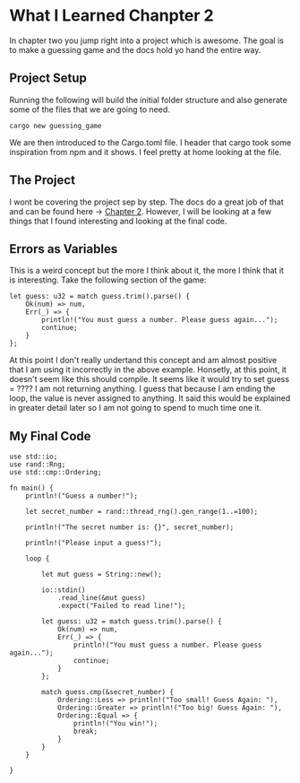 # What I Learned Chanpter 2
In chapter two you jump right into a project which is awesome. The goal is to make a guessing game and the docs hold yo hand the entire way.

## Project Setup
Running the following will build the initial folder structure and also generate some of the files that we are going to need.
```
cargo new guessing_game
```

We are then introduced to the Cargo.toml file. I header that cargo took some inspiration from npm and it shows. I feel pretty at home looking at the file.

## The Project
I wont be covering the project sep by step. The docs do a great job of that and can be found here -> <a title='The Rust Programming Language Chapter 2' target='_blank' href='https://doc.rust-lang.org/book/ch02-00-guessing-game-tutorial.html'>Chapter 2</a>. However, I will be looking at a few things that I found interesting and looking at the final code.

## Errors as Variables
This is a weird concept but the more I think about it, the more I think that it is interesting. Take the following section of the game:

```
let guess: u32 = match guess.trim().parse() {
    Ok(num) => num,
    Err(_) => {
        println!("You must guess a number. Please guess again...");
        continue;
    }
};
```
At this point I don't really undertand this concept and am almost positive that I am using it incorrectly in the above example. Honsetly, at this point, it doesn't seem like this should compile. It seems like it would try to set guess = ???? I am not returning anything. I guess that because I am ending the loop, the value is never assigned to anything. It said this would be explained in greater detail later so I am not going to spend to much time one it.

## My Final Code
```
use std::io;
use rand::Rng;
use std::cmp::Ordering;

fn main() {
    println!("Guess a number!");

    let secret_number = rand::thread_rng().gen_range(1..=100);

    println!("The secret number is: {}", secret_number);

    println!("Please input a guess!");

    loop {

        let mut guess = String::new();

        io::stdin()
            .read_line(&mut guess)
            .expect("Failed to read line!");
 
        let guess: u32 = match guess.trim().parse() {
            Ok(num) => num,
            Err(_) => {
                println!("You must guess a number. Please guess again...");
                continue;
            }
        };

        match guess.cmp(&secret_number) {
            Ordering::Less => println!("Too small! Guess Again: "),
            Ordering::Greater => println!("Too big! Guess Again: "),
            Ordering::Equal => {
                println!("You win!");
                break;
            }
        }
    }

}
```

